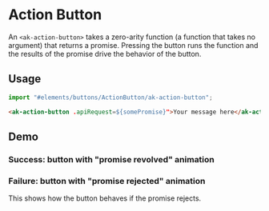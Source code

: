 

<Meta of={ActionButtonStories} />

# Action Button

An `<ak-action-button>` takes a zero-arity function (a function that takes no argument) that returns
a promise. Pressing the button runs the function and the results of the promise drive the behavior
of the button.

## Usage

```Typescript
import "#elements/buttons/ActionButton/ak-action-button";
```

```html
<ak-action-button .apiRequest=${somePromise}">Your message here</ak-action-button>
```

## Demo

### Success: button with "promise revolved" animation

<Story of={ActionButtonStories.ButtonWithSuccess} />

### Failure: button with "promise rejected" animation

This shows how the button behaves if the promise rejects.

<Story of={ActionButtonStories.ButtonWithError} />
